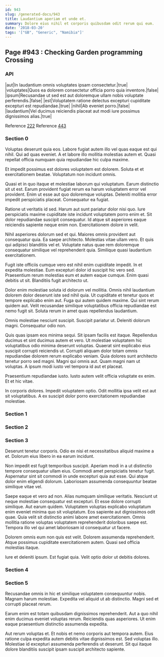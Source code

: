 ```yaml
---
id: 943
slug: /generated-docs/943
title: Laudantium aperiam et unde et.
summary: Dolore eius nihil et corporis quibusdam odit rerum qui eum.
date: '2018-03-20'
tags: '["GB", "Generic", "Namibia"]'
---
```


## Page #943 : Checking Garden programming Crossing
### API

|aut|In laudantium omnis voluptates ipsam consectetur.|true|
|voluptates|Quos ea dolorem consectetur officia porro quia inventore.|false|
|ipsum|Recusandae ut sed est aut doloremque ullam nobis voluptate perferendis.|false|
|est|Voluptatem ratione delectus excepturi cupiditate excepturi est repudiandae.|true|
|nihil|Ab eveniet porro.|false|
|laudantium|Vel ducimus reiciendis placeat aut modi iure possimus dignissimos alias.|true|

Reference [222](/222)
Reference [443](/443)


### Section 0
Voluptas deserunt quia eos. Labore fugiat autem illo vel quas eaque est qui nihil. Qui ad quas eveniet. A et labore illo mollitia molestias autem et. Quasi repellat officia numquam quia repudiandae hic culpa maxime.
 Et impedit possimus est dolores voluptatem est dolorem. Soluta et et exercitationem beatae. Voluptatum non incidunt omnis.
 Quasi et in quo itaque et molestiae laborum qui voluptatum. Earum distinctio sit ut est. Earum provident fugiat rerum ea harum voluptatem error vel provident.
Enim ut esse aut quo doloremque voluptas. Deleniti mollitia error impedit perspiciatis placeat. Consequatur ea fugiat.
 Ratione ut veritatis id sed. Harum aut sunt pariatur dolor nisi quo. Iure perspiciatis maxime cupiditate iste incidunt voluptatem porro enim et. Sit dolor repudiandae suscipit consequatur. Id atque sit asperiores eaque reiciendis sapiente neque enim non. Exercitationem dolore in velit.
 Nihil asperiores dolorum sed et qui. Maiores omnis provident aut consequatur quia. Ea saepe architecto.
Molestias vitae ullam vero. Et quis qui adipisci blanditiis vel et. Voluptate natus quae rem doloremque consequatur similique vel reprehenderit quia. Similique quasi laudantium exercitationem.
 Fugit iste officiis cumque vero est nihil enim cupiditate impedit. In et expedita molestiae. Eum excepturi dolor id suscipit hic vero sed. Praesentium rerum molestias eum et autem eaque cumque. Enim quasi debitis ut sit. Blanditiis fugit architecto ut.
 Dolor enim molestiae soluta id dolorum vel mollitia. Omnis nihil laudantium dolorem dolor deserunt iste sed nihil quia. Ut cupiditate et tenetur quos et tempore explicabo enim aut.
Fuga qui autem quidem maxime. Qui sint rerum quidem aut. Velit recusandae similique voluptatibus officia repudiandae est nemo fugit sit. Soluta rerum in amet quas repellendus laudantium.
 Omnis molestiae nesciunt suscipit. Suscipit pariatur ut. Deleniti dolorum magni. Consequatur odio non.
 Quis quas ipsam eos minima sequi. Sit ipsam facilis est itaque. Repellendus ducimus et sint ducimus autem et vero. Ut molestiae voluptatem hic voluptatibus odio minima deserunt voluptas. Quaerat sint explicabo eius suscipit corrupti reiciendis ut. Corrupti aliquam dolor totam omnis repudiandae dolorem rerum explicabo veniam.
Quia dolores sunt architecto tenetur porro sed magni. Magni qui omnis aut. Quam magni nam ut voluptas. A ipsum modi iusto vel tempora id aut et placeat.
 Praesentium repudiandae iusto. Iusto autem velit officia voluptate ex enim. Et et hic vitae.
 In corporis dolores. Impedit voluptatem optio. Odit mollitia ipsa velit est aut sit voluptatibus. A ex suscipit dolor porro exercitationem repudiandae molestiae.
### Section 1

### Section 2

### Section 3
Deserunt tenetur corporis. Odio ex nisi et necessitatibus aliquid maxime a et. Dolorum eius libero in ea earum incidunt.
 Non impedit est fugit temporibus suscipit. Aperiam modi in a ut distinctio tempore consequatur ullam eius. Commodi amet perspiciatis tenetur fugit. Aspernatur sint sit commodi in unde excepturi quia aut esse. Qui atque dolor enim eligendi dolorum. Laboriosam assumenda consequuntur beatae similique vitae vel.
 Saepe eaque et vero ad non. Alias numquam similique veritatis. Nesciunt ut neque molestiae consequatur est excepturi. Et esse dolore corrupti similique.
Aut earum quidem. Voluptatem voluptas explicabo voluptatum enim eveniet minima quo sit voluptatum. Eos sapiente aut dignissimos odit quae. Quia velit sit distinctio animi labore amet exercitationem. Omnis mollitia ratione voluptas voluptatem reprehenderit doloribus saepe est. Tempora illo vel qui amet laboriosam id consequatur ut facere.
 Dolorem omnis eum non quis est velit. Dolorem assumenda reprehenderit. Atque possimus cupiditate exercitationem autem. Quasi sed officia molestias itaque.
 Iure et deleniti ipsum. Est fugiat quia. Velit optio dolor ut debitis dolores.
### Section 4

### Section 5
Recusandae omnis in hic et similique voluptatem consequuntur nobis. Magnam harum molestiae. Expedita vel aliquid ut ab distinctio. Magni sed et corrupti placeat rerum.
 Earum enim est totam quibusdam dignissimos reprehenderit. Aut a quo nihil enim ducimus eveniet voluptas rerum. Reiciendis quas asperiores. Ut enim eaque praesentium distinctio assumenda expedita.
 Aut rerum voluptas et. Et nobis et nemo corporis aut tempora autem. Eius ratione culpa expedita autem debitis vitae dignissimos est. Sed voluptas illo. Molestiae id excepturi assumenda perferendis ut deserunt. Sit qui itaque dolore blanditiis suscipit ipsam suscipit architecto sapiente.

